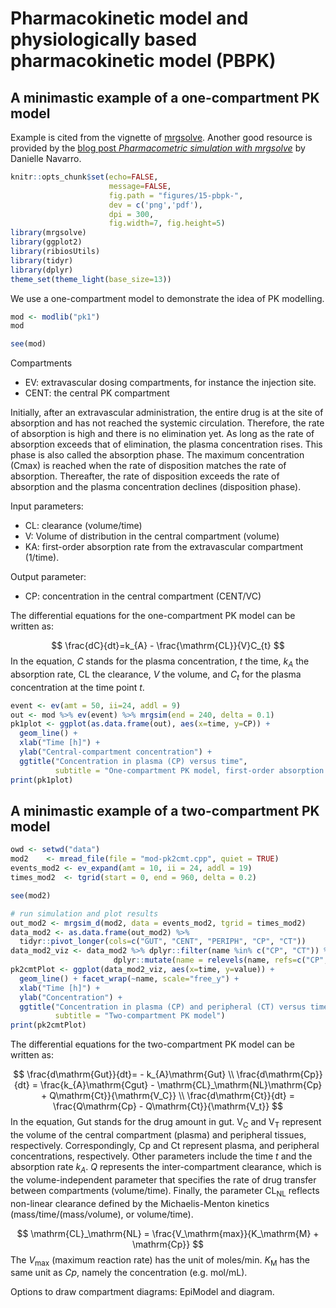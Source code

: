 # Pharmacokinetic model and physiologically based pharmacokinetic model (PBPK)

## A minimastic example of a one-compartment PK model

Example is cited from the vignette of [mrgsolve](https://mrgsolve.org/vignettes/01-get-started.html). Another good resource is provided by the [blog post *Pharmacometric simulation with mrgsolve*](https://blog.djnavarro.net/posts/2023-08-14_mrgsolve/#model-specification) by Danielle Navarro.

```r
knitr::opts_chunk$set(echo=FALSE,
                      message=FALSE,
                      fig.path = "figures/15-pbpk-",
                      dev = c('png','pdf'),
                      dpi = 300,
                      fig.width=7, fig.height=5)
library(mrgsolve)
library(ggplot2)
library(ribiosUtils)
library(tidyr)
library(dplyr)
theme_set(theme_light(base_size=13))
```

We use a one-compartment model to demonstrate the idea of PK modelling.

```r
mod <- modlib("pk1")
mod
```

```r
see(mod)
```

Compartments

* EV: extravascular dosing compartments, for instance the injection site.
* CENT: the central PK compartment

Initially, after an extravascular administration, the entire drug is at the site of absorption and has not reached the systemic circulation. Therefore, the rate of absorption is high and there is no elimination yet. As long as the rate of absorption exceeds that of elimination, the plasma concentration rises. This phase is also called the absorption phase. The maximum concentration (Cmax) is reached when the rate of disposition matches the rate of absorption. Thereafter, the rate of disposition exceeds the rate of absorption and the plasma concentration declines (disposition phase).

Input parameters:

* CL: clearance (volume/time)
* V: Volume of distribution in the central compartment (volume)
* KA: first-order absorption rate from the extravascular compartment (1/time).

Output parameter:

* CP: concentration in the central compartment (CENT/VC)

The differential equations for the one-compartment PK model can be written as:

$$
\frac{dC}{dt}=k_{A} - \frac{\mathrm{CL}}{V}C_{t}
$$
In the equation, $C$ stands for the plasma concentration, $t$ the time, $k_{A}$ the absorption rate, $\mathrm{CL}$ the clearance, $V$ the volume, and $C_{t}$ for the plasma concentration at the time point $t$.

```r
event <- ev(amt = 50, ii=24, addl = 9)
out <- mod %>% ev(event) %>% mrgsim(end = 240, delta = 0.1)
pk1plot <- ggplot(as.data.frame(out), aes(x=time, y=CP)) +
  geom_line() +
  xlab("Time [h]") +
  ylab("Central-compartment concentration") +
  ggtitle("Concentration in plasma (CP) versus time",
          subtitle = "One-compartment PK model, first-order absorption and elimination")
print(pk1plot)
```

## A minimastic example of a two-compartment PK model

```r
owd <- setwd("data")
mod2    <- mread_file(file = "mod-pk2cmt.cpp", quiet = TRUE)
events_mod2 <- ev_expand(amt = 10, ii = 24, addl = 19)
times_mod2  <- tgrid(start = 0, end = 960, delta = 0.2)
```

```r
see(mod2)
```

```r
# run simulation and plot results
out_mod2 <- mrgsim_d(mod2, data = events_mod2, tgrid = times_mod2)
data_mod2 <- as.data.frame(out_mod2) %>%
  tidyr::pivot_longer(cols=c("GUT", "CENT", "PERIPH", "CP", "CT"))
data_mod2_viz <- data_mod2 %>% dplyr::filter(name %in% c("CP", "CT")) %>%
                       dplyr::mutate(name = relevels(name, refs=c("CP", "CT")))
pk2cmtPlot <- ggplot(data_mod2_viz, aes(x=time, y=value)) +
  geom_line() + facet_wrap(~name, scale="free_y") +
  xlab("Time [h]") +
  ylab("Concentration") +
  ggtitle("Concentration in plasma (CP) and peripheral (CT) versus time",
          subtitle = "Two-compartment PK model")
print(pk2cmtPlot)
```

The differential equations for the two-compartment PK model can be written as:

$$
\frac{d\mathrm{Gut}}{dt}= - k_{A}\mathrm{Gut} \\
\frac{d\mathrm{Cp}}{dt} = \frac{k_{A}\mathrm{Cgut} - \mathrm{CL}_\mathrm{NL}\mathrm{Cp} + Q\mathrm{Ct}}{\mathrm{V_C}} \\
\frac{d\mathrm{Ct}}{dt} = \frac{Q\mathrm{Cp} - Q\mathrm{Ct}}{\mathrm{V_t}}
$$
In the equation, $\mathrm{Gut}$ stands for the drug amount in gut. $\mathrm{V_C}$ and $\mathrm{V_T}$ represent the volume of the central compartment (plasma) and peripheral tissues, respectively. Correspondingly, $\mathrm{Cp}$ and $\mathrm{Ct}$ represent plasma, and peripheral concentrations, respectively. Other parameters include the time $t$ and the absorption rate $k_{A}$. $Q$ represents the inter-compartment clearance, which is the volume-independent parameter that specifies the rate of drug transfer between compartments (volume/time). Finally, the parameter $\mathrm{CL}_\mathrm{NL}$ reflects non-linear clearance defined by the Michaelis-Menton kinetics (mass/time/(mass/volume), or volume/time).

$$
\mathrm{CL}_\mathrm{NL} = \frac{V_\mathrm{max}}{K_\mathrm{M} + \mathrm{Cp}}
$$
The $V_\mathrm{max}$ (maximum reaction rate) has the unit of moles/min. $K_\mathrm{M}$ has the same unit as $Cp$, namely the concentration (e.g. mol/mL).

Options to draw compartment  diagrams: EpiModel and diagram.
